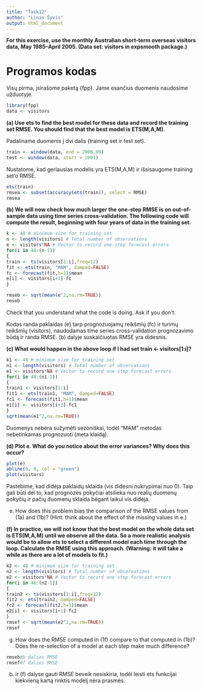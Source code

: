 ```yaml
---
title: "Task12"
author: "Linas Šyvis"
output: html_document
---
```


**For this exercise, use the monthly Australian short-term overseas visitors
data, May 1985–April 2005. (Data set: visitors in expsmooth
package.)**

Programos kodas
===========================

Visų pirma, įsirašome paketą {fpp}. Jame esančius duomenis naudosime užduotyje.
```r
library(fpp)
data <- visitors
```

**(a) Use ets to find the best model for these data and record the
training set RMSE. You should find that the best model is
ETS(M,A,M).**

Padaliname duomenis į dvi dalis (training set ir test set).
```r
train <- window(data, end = 2000.99)
test <- window(data, start = 2001)
```

Nustatome, kad geriausias modelis yra ETS(M,A,M) ir išsisaugome training set'o RMSE.
```r
ets(train)
rmsea <- subset(accuracy(ets(train)), select = RMSE)
rmsea
```

**(b) We will now check how much larger the one-step RMSE is on
out-of-sample data using time series cross-validation. The following
code will compute the result, beginning with four years
of data in the training set.**

```r
k <- 48 # minimum size for training set
n <- length(visitors) # Total number of observations
e <- visitors*NA # Vector to record one-step forecast errors
for(i in 48:(n-1))
{
train <- ts(visitors[1:i],freq=12)
fit <- ets(train, "MAM", damped=FALSE)
fc <- forecast(fit,h=1)$mean
e[i] <- visitors[i+1]-fc
}

rmseb <- sqrt(mean(e^2,na.rm=TRUE))
rmseb
```
Check that you understand what the code is doing. Ask if you don’t.

Kodas randa paklaidas (e) tarp prognozuojamų reikšmių (fc) ir turimų reikšmių (visitors), naudodamas time series cross-validation prognozavimo būdą ir randa RMSE. (b) dalyje suskaičiuotas RMSE yra didesnis.

**(c) What would happen in the above loop if I had set
train <- visitors[1:i]?**

```r
k1 <- 48 # minimum size for training set
n1 <- length(visitors) # Total number of observations
e1 <- visitors*NA # Vector to record one-step forecast errors
for(i in 48:(n1-1))
{
train1 <- visitors[1:i]
fit1 <- ets(train1, "MAM", damped=FALSE)
fc1 <- forecast(fit1,h=1)$mean
e1[i] <- visitors[i+1]-fc1
}
sqrt(mean(e1^2,na.rm=TRUE))
```

Duomenys nebėra sužymėti sezoniškai, todėl "MAM" metodas nebetinkamas prognozuoti (meta klaidą).

**(d) Plot e. What do you notice about the error variances? Why
does this occur?**

```r
plot(e)
abline(0, 0, col = "green")
plot(visitors)
```

Pastebime, kad didėja paklaidų sklaida (vis didesni nukrypimai nuo 0). Taip gali būti dėl to, kad prognozės pokyčiai atsilieka nuo realių duomenų pokyčių ir pačių duomenų sklaida bėgant laikui vis didėja.

(e) How does this problem bias the comparison of the RMSE values
from (1a) and (1b)? (Hint: think about the effect of the
missing values in e.)





**(f) In practice, we will not know that the best model on the whole
data set is ETS(M,A,M) until we observe all the data. So a more
realistic analysis would be to allow ets to select a different
model each time through the loop. Calculate the RMSE using
this approach. (Warning: it will take a while as there are a lot
of models to fit.)**

```r
k2 <- 48 # minimum size for training set
n2 <- length(visitors) # Total number of observations
e2 <- visitors*NA # Vector to record one-step forecast errors
for(i in 48:(n2-1))
{
train2 <- ts(visitors[1:i],freq=12)
fit2 <- ets(train2, damped=FALSE)
fc2 <- forecast(fit2,h=1)$mean
e2[i] <- visitors[i+1]-fc2
}
rmsef <- sqrt(mean(e2^2,na.rm=TRUE))
rmsef
```

(g) How does the RMSE computed in (1f) compare to that computed
in (1b)? Does the re-selection of a model at each step
make much difference?

```r
rmseb#b dalies RMSE
rmsef#f dalies RMSE
```

(b) ir (f) dalyse gauti RMSE beveik nesiskiria, todėl leisti ets funkcijai kiekvieną kartą rinktis modelį nėra prasmės.